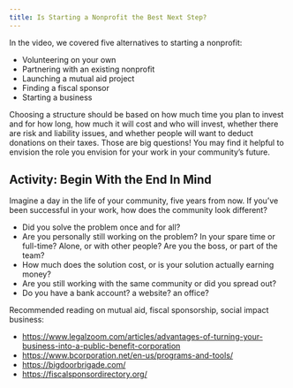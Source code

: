 ```yaml
---
title: Is Starting a Nonprofit the Best Next Step?
---
```

In the video, we covered five alternatives to starting a nonprofit:

- Volunteering on your own
- Partnering with an existing nonprofit
- Launching a mutual aid project
- Finding a fiscal sponsor
- Starting a business

Choosing a structure should be based on how much time you plan to invest and for how long, how much it will cost and who will invest, whether there are risk and liability issues, and whether people will want to deduct donations on their taxes. Those are big questions! You may find it helpful to envision the role you envision for your work in your community’s future.

## Activity: Begin With the End In Mind

Imagine a day in the life of your community, five years from now. If you’ve been successful in your work, how does the community look different?

- Did you solve the problem once and for all? 
- Are you personally still working on the problem? In your spare time or full-time? Alone, or with other people? Are you the boss, or part of the team?
- How much does the solution cost, or is your solution actually earning money? 
- Are you still working with the same community or did you spread out?
- Do you have a bank account? a website? an office?

Recommended reading on mutual aid, fiscal sponsorship, social impact business:

- https://www.legalzoom.com/articles/advantages-of-turning-your-business-into-a-public-benefit-corporation
- https://www.bcorporation.net/en-us/programs-and-tools/ 
- https://bigdoorbrigade.com/
- https://fiscalsponsordirectory.org/ 
